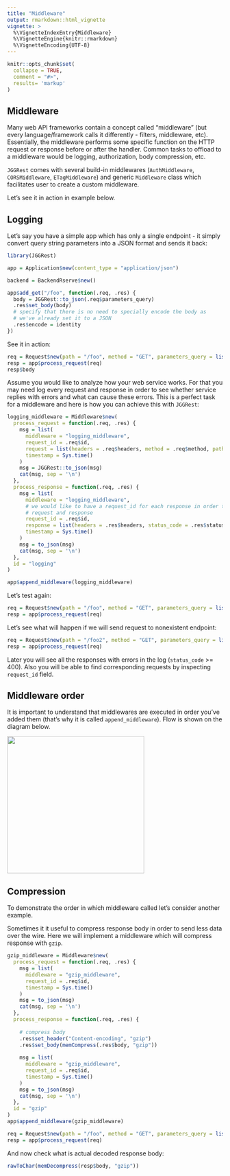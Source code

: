 ```yaml
---
title: "Middleware"
output: rmarkdown::html_vignette
vignette: >
  %\VignetteIndexEntry{Middleware}
  %\VignetteEngine{knitr::rmarkdown}
  %\VignetteEncoding{UTF-8}
---
```


```r
knitr::opts_chunk$set(
  collapse = TRUE,
  comment = "#>", 
  results= 'markup'
)
```

## Middleware

Many web API frameworks contain a concept called "middleware" (but every language/framework calls it differently - filters, middleware, etc). Essentially, the middleware performs some specific function on the HTTP request or response before or after the handler. Common tasks to offload to a middleware would be logging, authorization, body compression, etc.

`JGGRest` comes with several build-in middlewares (`AuthMiddleware`, `CORSMiddleware`, `ETagMiddleware`) and generic `Middleware` class which facilitates user to create a custom middleware. 

Let's see it in action in example below.


## Logging

Let's say you have a simple app which has only a single endpoint - it simply convert query string parameters into a JSON format and sends it back:
```r
library(JGGRest)

app = Application$new(content_type = "application/json")

backend = BackendRserve$new()

app$add_get("/foo", function(.req, .res) {
  body = JGGRest::to_json(.req$parameters_query)
  .res$set_body(body)
  # specify that there is no need to specially encode the body as
  # we've already set it to a JSON
  .res$encode = identity
})

```

See it in action:

```r
req = Request$new(path = "/foo", method = "GET", parameters_query = list(key1 = "value1", key2 = "value2"))
resp = app$process_request(req)
resp$body
```

Assume you would like to analyze how your web service works. For that you may need log every request and response in order to see whether service replies with errors and what can cause these errors. This is a perfect task for a middleware and here is how you can achieve this with `JGGRest`:

```r
logging_middleware = Middleware$new(
  process_request = function(.req, .res) {
    msg = list(
      middleware = "logging_middleware",
      request_id = .req$id,
      request = list(headers = .req$headers, method = .req$method, path = .req$path), 
      timestamp = Sys.time()
    )
    msg = JGGRest::to_json(msg)
    cat(msg, sep = '\n')
  },
  process_response = function(.req, .res) {
    msg = list(
      middleware = "logging_middleware",
      # we would like to have a request_id for each response in order to correlate
      # request and response
      request_id = .req$id,
      response = list(headers = .res$headers, status_code = .res$status_code, body = .res$body),
      timestamp = Sys.time()
    )
    msg = to_json(msg)
    cat(msg, sep = '\n')
  },
  id = "logging"
)

app$append_middleware(logging_middleware)
```

Let's test again:
```r
req = Request$new(path = "/foo", method = "GET", parameters_query = list(key1 = "value1", key2 = "value2"))
resp = app$process_request(req)
```

Let's see what will happen if we will send request to nonexistent endpoint:
```r
req = Request$new(path = "/foo2", method = "GET", parameters_query = list(key1 = "value1", key2 = "value2"))
resp = app$process_request(req)
```

Later you will see all the responses with errors in the log (`status_code` >= 400). Also you will be able to find corresponding requests by inspecting `request_id` field.

## Middleware order

It is important to understand that middlewares are executed in order you've added them (that's why it is called `append_middleware`).  Flow is shown on the diagram below.

<img src="img/middleware-order.png" width="320"/>

## Compression

To demonstrate the order in which middleware called let's consider another example. 

Sometimes it it useful to compress response body in order to send less data over the wire. Here we will implement a middleware which will compress response with `gzip`.

```r
gzip_middleware = Middleware$new(
  process_request = function(.req, .res) {
    msg = list(
      middleware = "gzip_middleware",
      request_id = .req$id,
      timestamp = Sys.time()
    )
    msg = to_json(msg)
    cat(msg, sep = '\n')
  },
  process_response = function(.req, .res) {
    
    # compress body
    .res$set_header("Content-encoding", "gzip")
    .res$set_body(memCompress(.res$body, "gzip"))
    
    msg = list(
      middleware = "gzip_middleware",
      request_id = .req$id,
      timestamp = Sys.time()
    )
    msg = to_json(msg)
    cat(msg, sep = '\n')
  },
  id = "gzip"
)
app$append_middleware(gzip_middleware)
```

```r
req = Request$new(path = "/foo", method = "GET", parameters_query = list(key1 = "value1", key2 = "value2"))
resp = app$process_request(req)
```
And now check what is actual decoded response body:
```r
rawToChar(memDecompress(resp$body, "gzip"))
```
